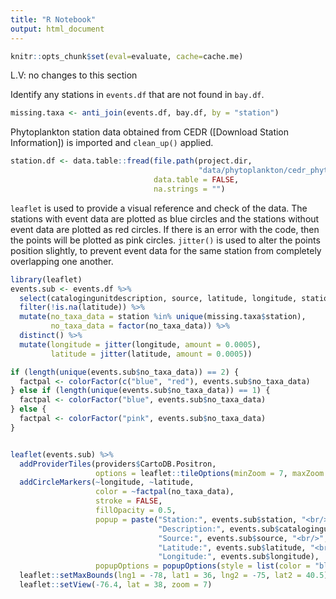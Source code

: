 ```yaml
---
title: "R Notebook"
output: html_document
---
```

```r
knitr::opts_chunk$set(eval=evaluate, cache=cache.me)
```

L.V: no changes to this section


Identify any stations in `events.df` that are not found in `bay.df`.
```r
missing.taxa <- anti_join(events.df, bay.df, by = "station")
```

Phytoplankton station data obtained from CEDR ([Download Station Information]) is imported and `clean_up()` applied.
```r
station.df <- data.table::fread(file.path(project.dir,
                                          "data/phytoplankton/cedr_phyto_station.csv"),
                                data.table = FALSE,
                                na.strings = "")
```

`leaflet` is used to provide a visual reference and check of the data. The stations with event data are plotted as blue circles and the stations without event data are plotted as red circles. If there is an error with the code, then the points will be plotted as pink circles. `jitter()` is used to alter the points position slightly, to prevent event data for the same station from completely overlapping one another.
```r
library(leaflet)
events.sub <- events.df %>% 
  select(catalogingunitdescription, source, latitude, longitude, station) %>% 
  filter(!is.na(latitude)) %>% 
  mutate(no_taxa_data = station %in% unique(missing.taxa$station),
         no_taxa_data = factor(no_taxa_data)) %>% 
  distinct() %>% 
  mutate(longitude = jitter(longitude, amount = 0.0005),
         latitude = jitter(latitude, amount = 0.0005))

if (length(unique(events.sub$no_taxa_data)) == 2) {
  factpal <- colorFactor(c("blue", "red"), events.sub$no_taxa_data)
} else if (length(unique(events.sub$no_taxa_data)) == 1) {
  factpal <- colorFactor("blue", events.sub$no_taxa_data)
} else {
  factpal <- colorFactor("pink", events.sub$no_taxa_data)
}


leaflet(events.sub) %>% 
  addProviderTiles(providers$CartoDB.Positron,
                   options = leaflet::tileOptions(minZoom = 7, maxZoom = 18)) %>% 
  addCircleMarkers(~longitude, ~latitude,
                   color = ~factpal(no_taxa_data),
                   stroke = FALSE,
                   fillOpacity = 0.5,
                   popup = paste("Station:", events.sub$station, "<br/>",
                                 "Description:", events.sub$catalogingunitdescription, "<br/>",
                                 "Source:", events.sub$source, "<br/>",
                                 "Latitude:", events.sub$latitude, "<br/>",
                                 "Longitude:", events.sub$longitude),
                   popupOptions = popupOptions(style = list(color = "black"))) %>% 
  leaflet::setMaxBounds(lng1 = -78, lat1 = 36, lng2 = -75, lat2 = 40.5) %>% 
  leaflet::setView(-76.4, lat = 38, zoom = 7) 

```

